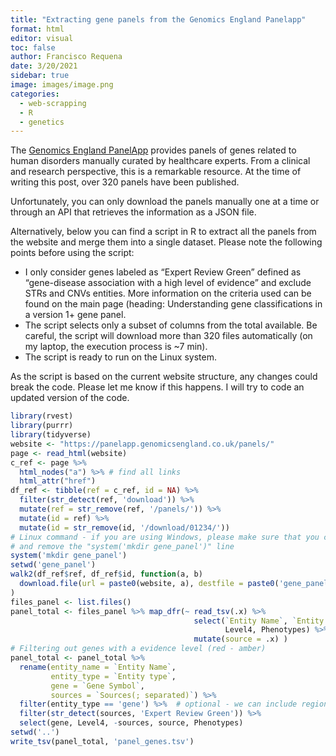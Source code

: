---
title: "Extracting gene panels from the Genomics England Panelapp"
format: html
editor: visual 
toc: false
author: Francisco Requena
date: 3/20/2021 
sidebar: true
image: images/image.png
categories:
  - web-scrapping
  - R
  - genetics
---





The [Genomics England PanelApp](https://panelapp.genomicsengland.co.uk/) provides panels of genes related to human disorders manually curated by healthcare experts. From a clinical and research perspective, this is a remarkable resource. At the time of writing this post, over 320 panels have been published.

Unfortunately, you can only download the panels manually one at a time or through an API that retrieves the information as a JSON file.

Alternatively, below you can find a script in R to extract all the panels from the website and merge them into a single dataset. Please note the following points before using the script:

* I only consider genes labeled as "Expert Review Green" defined as "gene-disease association with a high level of evidence" and exclude STRs and CNVs entities. More information on the criteria used can be found on the main page (heading: Understanding gene classifications in a version 1+ gene panel.
* The script selects only a subset of columns from the total available. 
Be careful, the script will download more than 320 files automatically (on my laptop, the execution process is ~7 min).
* The script is ready to run on the Linux system.

As the script is based on the current website structure, any changes could break the code. Please let me know if this happens. I will try to code an updated version of the code.

```{r eval=FALSE}
library(rvest)
library(purrr)
library(tidyverse)
website <- "https://panelapp.genomicsengland.co.uk/panels/"
page <- read_html(website)
c_ref <- page %>%
  html_nodes("a") %>% # find all links
  html_attr("href")
df_ref <- tibble(ref = c_ref, id = NA) %>%
  filter(str_detect(ref, 'download')) %>%
  mutate(ref = str_remove(ref, '/panels/')) %>%
  mutate(id = ref) %>%
  mutate(id = str_remove(id, '/download/01234/'))
# Linux command - if you are using Windows, please make sure that you create a new folder with the name 'gene_panel'
# and remove the "system('mkdir gene_panel')" line
system('mkdir gene_panel')
setwd('gene_panel')
walk2(df_ref$ref, df_ref$id, function(a, b)
  download.file(url = paste0(website, a), destfile = paste0('gene_panel_', b))
)
files_panel <- list.files()
panel_total <- files_panel %>% map_dfr(~ read_tsv(.x) %>% 
                                         select(`Entity Name`, `Entity type`, `Gene Symbol`, `Sources(; separated)`, 
                                                Level4, Phenotypes) %>% 
                                         mutate(source = .x) )
# Filtering out genes with a evidence level (red - amber)
panel_total <- panel_total %>%
  rename(entity_name = `Entity Name`,
         entity_type = `Entity type`,
         gene = `Gene Symbol`,
         sources = `Sources(; separated)`) %>%
  filter(entity_type == 'gene') %>%  # optional - we can include regions in our analysis
  filter(str_detect(sources, 'Expert Review Green')) %>%
  select(gene, Level4, -sources, source, Phenotypes)
setwd('..')
write_tsv(panel_total, 'panel_genes.tsv')
```
